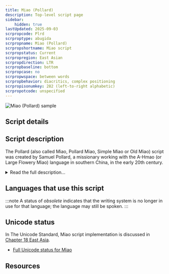 ```yaml
---
title: Miao (Pollard)
description: Top-level script page
sidebar:
    hidden: true
lastUpdated: 2025-09-03
scrpropcode: Plrd
scrproptype: abugida
scrpropname: Miao (Pollard)
scrpropshortname: Miao script
scrpropstatus: Current
scrpropregion: East Asian
scrpropdirection: LTR
scrpropbaseline: bottom
scrpropcase: no
scrpropwspace: between words
scrpropbehavior: diacritics, complex positioning
scrpropisonumkey: 282 (left-to-right alphabetic)
scrpropotcode: unspecified
---
```



![Miao (Pollard) sample](../images/plrd-sample.png)

## Script details

<ScriptDetails />

## Script description

The Pollard (also called Miao, Pollard Miao, Simple Miao or Old Miao) script was created by Samuel Pollard, a missionary working with the A-Hmao (or Large Flowery Miao) language in southern China, in the early 20th century.

<details>
<summary>Read the full description...</summary>The script has been adapted for use by other languages in Southeast Asia. It has been revised a number of times since its inception - the form used in the 1936 Western Hmong translation of the New Testament became widespread, until the Chinese authorities in 1957 began to object to the script on the grounds of religious association and introduced a pinyin-style system. In 1988 however, Pollard's script underwent a final reform to yield the version currently in use, alongside the previous version and the pinyin system.

The Pollard Miao script is used for tonal languages and represents syllables containing an initial consonant followed by a vowel or vowel cluster. Consonants and vowels must each be explicitly expressed. There are 32 "big letters" for writing consonants and 37 "small letters" - diacritics - for writing vowels. Vowel diacritics are placed above, or at the top, middle or bottom right of the consonant. Originally the placement of the vowel indicated the tone of the syllable, however some of the reformed orthographies include separate tone marks, although these are not used consistently across languages or writing styles.

Eight of the consonants in Pollard's script can be modified by a diacritic to indicate aspiration. Some languages use these to indicate voicing contrasts, others, which require a large number of tones to be represented, use them for tone representation. Users of the script view combinations of letter + diacritic representing a process (such as aspiration) as a single chararacter, rather than two separate letters. However, diacritics which represent tone assignment or a vowel are viewed as separate letters.

Punctuation is borrowed from both the Latin and Chinese scripts.

There is also a symbol called a "wart", which is used in some orthographies to represent reduced stress on a syllable. Another, dot-like, symbol is used in other orthographies to represent reduced voicing. A third mark resembling a vertical serif is used in some areas to represent either reduced stress or reduced voicing. These three marks appear to be mutually exclusive.
</details>

## Languages that use this script

:::note
A status of _obsolete_ indicates that the writing system is no longer in use for that language; the language may still be spoken.
:::

<WsList script='Plrd' wsMax='5' />

## Unicode status

In The Unicode Standard, Miao script implementation is discussed in [Chapter 18 East Asia](http://www.unicode.org/versions/latest/ch18.pdf).

- [Full Unicode status for Miao](/scrlang/unicode/plrd-unicode)



## Resources

<ScriptResources detailSummary='seemore' />


